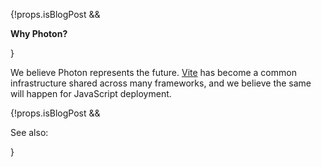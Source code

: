 
{!props.isBlogPost && <p><b>Why Photon?</b></p>}

We believe Photon represents the future. [Vite](https://vite.dev) has become a common infrastructure shared across many frameworks, and we believe the same will happen for JavaScript deployment.

{!props.isBlogPost && <p>See also: <Link href="/blog/photon#why-photon" doNotInferSectionTitle /></p>}
